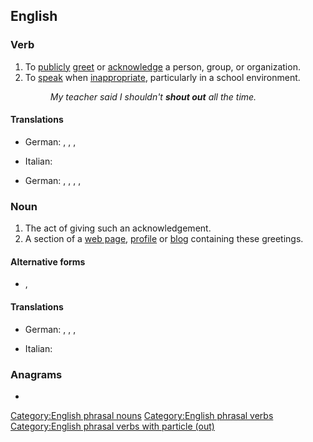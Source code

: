 {{also|shoutout|shout-out}}
==English==

===Verb===
{{en-verb|shouts out|shouting out|shouted out}}

# To [[publicly]] [[greet]] or [[acknowledge]] a person, group, or organization.
# To [[speak]] when [[inappropriate]], particularly in a school environment.
#: ''My teacher said I shouldn't '''shout out''' all the time.''
====Translations====
{{trans-top|to publicly greet or acknowledge a person, group, or organization}}
* German: {{t|de|lobend erwähnen}}, {{t|de|loben}}, {{t|de|mit einem Wort der Anerkennung erwähnen}}, {{t|de|einen Gruß übermitteln}}
{{trans-mid}}
* Italian: {{t+|it|acclamare}}
{{trans-bottom}}
{{trans-top|to speak when inappropriate}}
* German: {{t|de|rufen}}, {{t|de|herausrufen}}, {{t|de|dazwischenrufen}}, {{t|de|schreien}}, {{t|de|brüllen}}
{{trans-mid}}
{{trans-bottom}}

===Noun===
{{en-noun|shouts out}}

# The act of giving such an acknowledgement.
# A section of a [[web page]], [[profile]] or [[blog]] containing these greetings.

====Alternative forms====
* {{l|en|shoutout}}, {{l|en|shout-out}}
====Translations====
{{trans-top|act of giving such an acknowledgement}}
* German: {{t|de|lobende Erwähnung|f}}, {{t|de|Lob|n}}, {{t|de|anerkennendes Wort|n}}, {{t|de|Grußbotschaft|f}}
{{trans-mid}}
* Italian: {{t|it|acclamazione}}
{{trans-bottom}}

===Anagrams===
* {{anagrams|en|a=hoosttuu|outshout}}

[[Category:English phrasal nouns]]
[[Category:English phrasal verbs]]
[[Category:English phrasal verbs with particle (out)]]